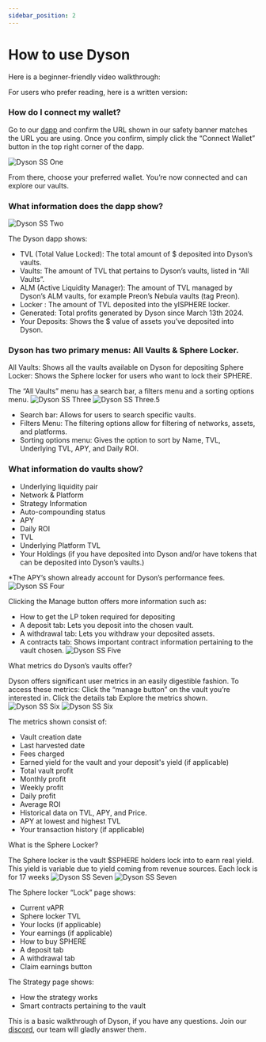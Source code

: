 ```yaml
---
sidebar_position: 2
---
```


# How to use Dyson

Here is a beginner-friendly video walkthrough:


<ReactPlayer url='https://www.youtube.com/watch?v=nHTpi55bg-Q' controls />


For users who prefer reading, here is a written version:


### How do I connect my wallet?

Go to our [dapp](https://app.dyson.money) and confirm the URL shown in our safety banner matches the URL you are using. Once you confirm, simply click the “Connect Wallet” button in the top right corner of the dapp.
 
![Dyson SS One](../assets/dyson-ss-one.png)


From there, choose your preferred wallet. You’re now connected and can explore our vaults.


### What information does the dapp show?

![Dyson SS Two](../assets/dyson-ss-two.png)


The Dyson dapp shows:

- TVL (Total Value Locked): The total amount of $ deposited into Dyson’s vaults.
- Vaults: The amount of TVL that pertains to Dyson’s vaults, listed in “All Vaults”.
- ALM (Active Liquidity Manager): The amount of TVL managed by Dyson’s ALM vaults, for example Preon’s Nebula vaults (tag Preon).
- Locker : The amount of TVL deposited into the ylSPHERE locker.
- Generated: Total profits generated by Dyson since March 13th 2024.
- Your Deposits: Shows the $ value of assets you’ve deposited into Dyson.



### Dyson has two primary menus: All Vaults & Sphere Locker.

All Vaults: Shows all the vaults available on Dyson for depositing
Sphere Locker: Shows the Sphere locker for users who want to lock their SPHERE.


The “All Vaults” menu has a search bar, a filters menu and a sorting options menu.
![Dyson SS Three](../assets/dyson-ss-three.png)
![Dyson SS Three.5](../assets/dyson-ss-three.5.png)

- Search bar: Allows for users to search specific vaults.
- Filters Menu: The filtering options allow for filtering of networks, assets, and platforms.
- Sorting options menu: Gives the option to sort by Name, TVL, Underlying TVL, APY, and Daily ROI.




### What information do vaults show?

- Underlying liquidity pair
- Network & Platform
- Strategy Information
- Auto-compounding status
- APY
- Daily ROI
- TVL
- Underlying Platform TVL
- Your Holdings (if you have deposited into Dyson and/or have tokens that can be deposited into Dyson’s vaults.)

*The APY’s shown already account for Dyson’s performance fees.
![Dyson SS Four](../assets/dyson-ss-four.png)

Clicking the Manage button offers more information such as:

- How to get the LP token required for depositing
- A deposit tab: Lets you deposit into the chosen vault.
- A withdrawal tab: Lets you withdraw your deposited assets.
- A contracts tab: Shows important contract information pertaining to the vault chosen.
![Dyson SS Five](../assets/dyson-ss-five.png)


What metrics do Dyson’s vaults offer?

Dyson offers significant user metrics in an easily digestible fashion.
To access these metrics:
Click the “manage button” on the vault you’re interested in.
Click the details tab
Explore the metrics shown.
![Dyson SS Six](../assets/dyson-ss-six.png)
![Dyson SS Six](../assets/dyson-ss-six.5.png)


The metrics shown consist of:
- Vault creation date
- Last harvested date
- Fees charged
- Earned yield for the vault and your deposit's yield (if applicable)
- Total vault profit
- Monthly profit
- Weekly profit
- Daily profit
- Average ROI
- Historical data on TVL, APY, and Price.
- APY at lowest and highest TVL
- Your transaction history (if applicable)


What is the Sphere Locker?

The Sphere locker is the vault $SPHERE holders lock into to earn real yield.
This yield is variable due to yield coming from revenue sources.
Each lock is for 17 weeks
![Dyson SS Seven](../assets/dyson-ss-seven.png)
![Dyson SS Seven](../assets/dyson-ss-seven.5.png)

The Sphere locker  “Lock” page shows:

- Current vAPR
- Sphere locker TVL
- Your locks (if applicable)
- Your earnings (if applicable)
- How to buy SPHERE
- A deposit tab
- A withdrawal tab
- Claim earnings button

The Strategy page shows:

- How the strategy works
- Smart contracts pertaining to the vault



This is a basic walkthrough of Dyson, if you have any questions. Join our [discord](https://discord.com/invite/spheredefi), our team will gladly answer them.
